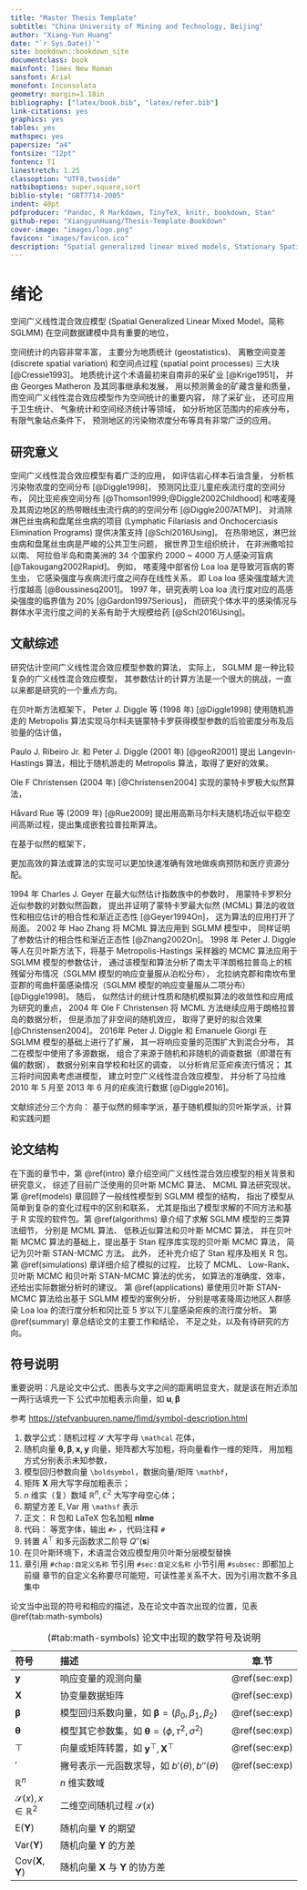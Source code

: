 ```yaml
---
title: "Master Thesis Template"
subtitle: "China University of Mining and Technology, Beijing"
author: "Xiang-Yun Huang"
date: "`r Sys.Date()`"
site: bookdown::bookdown_site
documentclass: book
mainfont: Times New Roman
sansfont: Arial
monofont: Inconsolata
geometry: margin=1.18in
bibliography: ["latex/book.bib", "latex/refer.bib"]
link-citations: yes
graphics: yes
tables: yes
mathspec: yes
papersize: "a4"
fontsize: "12pt"
fontenc: T1
linestretch: 1.25
classoption: "UTF8,twoside"
natbiboptions: super,square,sort
biblio-style: "GBT7714-2005"
indent: 40pt
pdfproducer: "Pandoc, R Markdown, TinyTeX, knitr, bookdown, Stan"
github-repo: "XiangyunHuang/Thesis-Template-Bookdown"
cover-image: "images/logo.png"
favicon: "images/favicon.ico"
description: "Spatial generalized linear mixed models, Stationary Spatial Gaussian Process, Stan platform, Markov chain Monte Carlo."
---
```


\mainmatter

# 绪论 {#intro}

空间广义线性混合效应模型 (Spatial Generalized Linear Mixed Model，简称 SGLMM) 在空间数据建模中具有重要的地位，

空间统计的内容非常丰富， 主要分为地质统计 (geostatistics)、 离散空间变差 (discrete spatial variation) 和空间点过程 (spatial point processes) 三大块 [@Cressie1993]。 地质统计这个术语最初来自南非的采矿业 [@Krige1951]， 并由 Georges Matheron 及其同事继承和发展， 用以预测黄金的矿藏含量和质量， 而空间广义线性混合效应模型作为空间统计的重要内容， 除了采矿业， 还可应用于卫生统计、 气象统计和空间经济统计等领域， 如分析地区范围内的疟疾分布， 有限气象站点条件下， 预测地区的污染物浓度分布等具有非常广泛的应用。

## 研究意义 {#motivations}

空间广义线性混合效应模型有着广泛的应用， 如评估岩心样本石油含量， 分析核污染物浓度的空间分布 [@Diggle1998]， 预测冈比亚儿童疟疾流行度的空间分布， 冈比亚疟疾空间分布 [@Thomson1999;@Diggle2002Childhood] 和喀麦隆及其周边地区的热带眼线虫流行病的的空间分布 [@Diggle2007ATMP]， 对消除淋巴丝虫病和盘尾丝虫病的项目 (Lymphatic Filariasis and Onchocerciasis Elimination Programs) 提供决策支持 [@Schl2016Using]。 在热带地区，淋巴丝虫病和盘尾丝虫病是严峻的公共卫生问题， 据世界卫生组织统计， 在非洲撒哈拉以南、 阿拉伯半岛和南美洲的 34 个国家约 2000 \~ 4000 万人感染河盲病 [@Takougang2002Rapid]。 例如， 喀麦隆中部省份 Loa loa 是导致河盲病的寄生虫， 它感染强度与疾病流行度之间存在线性关系， 即 Loa loa 感染强度越大流行度越高 [@Boussinesq2001]。 1997 年，研究表明 Loa loa 流行度对应的高感染强度的临界值为 20\% [@Gardon1997Serious]， 而研究个体水平的感染情况与群体水平流行度之间的关系有助于大规模给药 [@Schl2016Using]。 


## 文献综述 {#reviews}

研究估计空间广义线性混合效应模型参数的算法， 实际上， SGLMM 是一种比较复杂的广义线性混合效应模型， 其参数估计的计算方法是一个很大的挑战，一直以来都是研究的一个重点方向。

在贝叶斯方法框架下，
Peter J. Diggle 等 (1998 年) [@Diggle1998] 使用随机游走的 Metropolis 算法实现马尔科夫链蒙特卡罗获得模型参数的后验密度分布及后验量的估计值，

Paulo J. Ribeiro Jr. 和 Peter J. Diggle (2001 年) [@geoR2001] 提出 Langevin-Hastings 算法，相比于随机游走的 Metropolis 算法，取得了更好的效果。

Ole F Christensen (2004 年) [@Christensen2004] 实现的蒙特卡罗极大似然算法， 

Håvard Rue 等 (2009 年) [@Rue2009] 提出用高斯马尔科夫随机场近似平稳空间高斯过程，提出集成嵌套拉普拉斯算法。

在基于似然的框架下，



更加高效的算法或算法的实现可以更加快速准确有效地做疾病预防和医疗资源分配。

1994 年 Charles J. Geyer 在最大似然估计指数族中的参数时， 用蒙特卡罗积分近似参数的对数似然函数， 提出并证明了蒙特卡罗最大似然 (MCML) 算法的收敛性和相应估计的相合性和渐近正态性 [@Geyer1994On]， 这为算法的应用打开了局面。 2002 年 Hao Zhang 将 MCML 算法应用到 SGLMM 模型中， 同样证明了参数估计的相合性和渐近正态性 [@Zhang2002On]。 1998 年 Peter J. Diggle 等人在贝叶斯方法下，将基于 Metropolis-Hastings 采样器的 MCMC 算法应用于 SGLMM 模型的参数估计， 通过该模型和算法分析了南太平洋朗格拉普岛上的核残留分布情况（SGLMM 模型的响应变量服从泊松分布）， 北拉纳克郡和南坎布里亚郡的弯曲杆菌感染情况（SGLMM 模型的响应变量服从二项分布）[@Diggle1998]。 随后， 似然估计的统计性质和随机模拟算法的收敛性和应用成为研究的重点， 2004 年 Ole F Christensen 将 MCML 方法继续应用于朗格拉普岛的数据分析， 但是添加了非空间的随机效应， 取得了更好的拟合效果 [@Christensen2004]。 2016年 Peter J. Diggle 和 Emanuele Giorgi 在 SGLMM 模型的基础上进行了扩展， 其一将响应变量的范围扩大到混合分布， 其二在模型中使用了多源数据， 组合了来源于随机和非随机的调查数据（即潜在有偏的数据）， 数据分别来自学校和社区的调查， 以分析肯尼亚疟疾流行情况； 其三将时间因素考虑进模型， 建立时空广义线性混合效应模型， 并分析了马拉维 2010 年 5 月至 2013 年 6 月的疟疾流行数据 [@Diggle2016]。

<!-- 近年来，在大数据的背景下， 寻求高效的算法成为一个新的方向，2009 年 Rue 等人提出基于近似贝叶斯推断的集成嵌套拉普拉斯算法，简称 INLA[@INLA2009]， 并将其应用于空间数据建模[@INLA2015]，还推广到一般的贝叶斯计算[@INLA2017]。2013年，Liang 等人将重抽样的技术用于大规模地质统计数据分析，相比贝叶斯方法[@Diggle1998]，它可以更加快速地获得准确的结果[@Resampling2013]。同时， 涉及空间数据分析和建模的书籍也越来越多， 用于空间数据分析的分层模型[@Banerjee2015]和基于 `R-INLA` 软件的空间和时空贝叶斯模型 [@Blangiardo2015]。 -->
<!-- 2016 年 Bonat 和 Ribeiro Jr. 综合比较了 MCML、贝叶斯 MCMC 和 近似拉普拉斯算法 方法 [@Bonat2016Practical]。 -->


文献综述分三个方向： 基于似然的频率学派，基于随机模拟的贝叶斯学派，计算和实践问题


## 论文结构 {#stracture}

在下面的章节中，第 \@ref(intro) 章介绍空间广义线性混合效应模型的相关背景和研究意义， 综述了目前广泛使用的贝叶斯 MCMC 算法、 MCML 算法研究现状。 第 \@ref(models) 章回顾了一般线性模型到 SGLMM 模型的结构， 指出了模型从简单到复杂的变化过程中的区别和联系， 尤其是指出了模型求解的不同方法和基于 R 实现的软件包。第 \@ref(algorithms) 章介绍了求解 SGLMM 模型的三类算法细节， 分别是 MCML 算法、 低秩近似算法和贝叶斯 MCMC 算法， 并在贝叶斯 MCMC 算法的基础上，提出基于 Stan 程序库实现的贝叶斯 MCMC 算法， 简记为贝叶斯 STAN-MCMC 方法。 此外， 还补充介绍了 Stan 程序及相关 R 包。 第 \@ref(simulations) 章详细介绍了模拟的过程， 比较了 MCML、 Low-Rank、 贝叶斯 MCMC 和贝叶斯 STAN-MCMC 算法的优劣， 如算法的准确度、效率， 还给出实际数据分析时的建议。 第 \@ref(applications) 章使用贝叶斯 STAN-MCMC 算法给出基于 SGLMM 模型的案例分析， 分别是喀麦隆周边地区人群感染 Loa loa 的流行度分析和冈比亚 5 岁以下儿童感染疟疾的流行度分析。 第 \@ref(summary) 章总结论文的主要工作和结论， 不足之处，以及有待研究的方向。


## 符号说明 {#Conventions-Colophon}

重要说明：凡是论文中公式、图表与文字之间的距离明显变大，就是该在附近添加一两行话填充一下
公式中加粗表示向量，如 $\mathbf{u},\boldsymbol{\beta}$

参考 <https://stefvanbuuren.name/fimd/symbol-description.html>

1. 数学公式：随机过程 $\mathcal{S}$ 大写字母 `\mathcal` 花体，
2. 随机向量 $\boldsymbol{\theta,\beta},\mathbf{x,y}$ 向量，矩阵都大写加粗，将向量看作一维的矩阵， 用加粗方式分别表示未知参数，
1. 模型回归参数向量 `\boldsymbol`，数据向量/矩阵 `\mathbf`，
1. 矩阵 $\mathbf{X}$ 用大写字母加粗表示；
1. $n$ 维实（复）数域 $\mathbb{R}^n, \mathbb{C}^2$ 大写字母空心体；
1. 期望方差 $\mathsf{E,Var}$ 用 `\mathsf` 表示
2. 正文： R 包和 LaTeX 包名加粗 **nlme**
3. 代码： 等宽字体，输出 `#>` ，代码注释 `#`
4. 转置 $A^{\top}$ 和多元函数求二阶导 $Q''(\mathbf{s})$ 
6. 在贝叶斯环境下，术语混合效应模型用贝叶斯分层模型替换
7. 章引用 `#chap:自定义名称` 节引用 `#sec:自定义名称` 小节引用 `#subsec:` 即都加上前缀 章节的自定义名称要尽可能短，可读性差关系不大，因为引用次数不多且集中

论文当中出现的符号和相应的描述，及在论文中首次出现的位置，见表 \@ref(tab:math-symbols)

Table: (\#tab:math-symbols) 论文中出现的数学符号及说明

|符号         | 描述                                                  | 章.节      |
|:------------|:------------------------------------------------------|:----------:|
| $\mathbf{y}$                           | 响应变量的观测向量                                                     | \@ref(sec:exp) |
| $\mathbf{X}$                           | 协变量数据矩阵                                                         | \@ref(sec:exp) |
| $\boldsymbol{\beta}$                   | 模型回归系数向量，如 $\boldsymbol{\beta} = (\beta_0,\beta_1,\beta_2)$  | \@ref(sec:exp) |
| $\boldsymbol{\theta}$                  | 模型其它参数集，如 $\boldsymbol{\theta} = (\phi,\tau^2,\sigma^2)$      | \@ref(sec:exp) |
| $\top$                                 | 向量或矩阵转置，如 $\mathbf{y}^{\top},\mathbf{X}^\top$                 | \@ref(sec:exp) |
| $'$                                    | 撇号表示一元函数求导，如 $b'(\theta),b''(\theta)$                      | \@ref(sec:exp) |
| $\mathbb{R}^n$                         | $n$ 维实数域                                                           |                |
| $\mathcal{S}(x),x \in \mathbb{R}^2$    | 二维空间随机过程 $\mathcal{S}(x)$                                      |                |
| $\mathsf{E}(\mathbf{Y})$               | 随机向量 $\mathbf{Y}$ 的期望                                           |                |
| $\mathsf{Var}(\mathbf{Y})$             | 随机向量 $\mathbf{Y}$ 的方差                                           |                |
| $\mathsf{Cov}(\mathbf{X},\mathbf{Y})$  | 随机向量 $\mathbf{X}$ 与 $\mathbf{Y}$ 的协方差                         |                |

